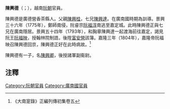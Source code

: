 '''陳興德'''（{{vie|v='''Trần Hưng Đức'''|hn=陳興德}}；{{bd|？||1804年||catIdx=C陳}}），越南[[阮朝|阮朝]]官員。

陳興德是廣德營香茶縣人。父親[[陳興桂|陳興桂]]，七兄[[陳興達|陳興達]]。在廣南國時期為訓導。景興三十六年（1775年），鄭師南侵，阮睿宗[[阮福淳|阮福淳]]南逃至嘉定城。此時陳興德正與七兄在廣南隱居。景興五十四年（1793年），和胸章陳興達一起渡海前往嘉定，謁見阮王[[阮福映|阮福映]]，授翰林院制誥，後陞[[富安營|富安營]]該簿。嘉隆三年（1804年），嘉隆帝阮福映召陳興德回京，陳興德正好在此時病故。<ref>《大南寔錄》正編列傳初集卷五</ref>

陳興德有一子，名[[陳興卿|陳興卿]]，後授諸軍副衞尉。

==注釋==
{{reflist}}

[[Category:阮朝官員|Category:阮朝官員]]
[[Category:廣南國官員|Category:廣南國官員]]